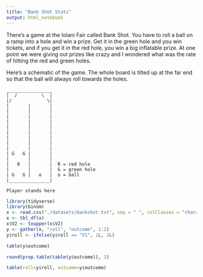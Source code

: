 ```yaml
---
title: "Bank Shot Stats"
output: html_notebook
---
```


There's a game at the Iolani Fair called Bank Shot. You have to roll a ball on a ramp into a hole and win a prize. Get it in the green hole and you win tickets, and if you get it in the red hole, you win a big inflatable prize. At one point we were giving out prizes like crazy and I wondered what was the rate of hitting the red and green holes.

Here's a schematic of the game. The whole board is tilted up at the far end so that the ball will always roll towards the holes.

```
_________________
|  /         \  |
|/             \|
|       |       |
|       |       |
|       |       |
|       |       |
|       |       |
|       |       |
|       |       |
|       |       |
|       |       |
| G   G |       |
|       |       |
|   R   |       |  R = red hole
|       |       |  G = green hole
| G   G |   o   |  o = ball
|_______________|

Player stands here
```

```r
library(tidyverse)
library(binom)
x <- read.csv("./datasets/bankshot.txt", sep = " ", colClasses = "character", header = F)
x <- tbl_df(x)
x$V2 <- toupper(x$V2)
y <- gather(x, "roll", "outcome", 1:2)
y$roll <- ifelse(y$roll == "V1", 1L, 2L)
```

```r
table(y$outcome)
```

```r
round(prop.table(table(y$outcome)), 3)
```

```r
table(roll=y$roll, outcome=y$outcome)
```

